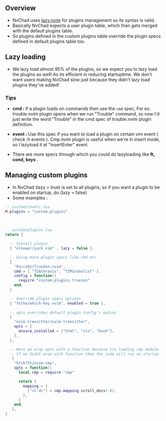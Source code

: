 ## Overview

- NvChad uses [lazy.nvim](https://github.com/folke/lazy.nvim) for plugins management so its syntax is valid.
- Basically NvChad expects a user plugin table, which then gets merged with the default plugins table.
- So plugins defined in the custom plugins table override the plugin specs defined in default plugins table too.


## Lazy loading

- We lazy load almost 95% of the plugins, so we expect you to lazy load the plugins as well! As its efficient in reducing startuptime. We don't want users making NvChad slow just because they didn't lazy load plugins they've added!

### Tips

- <strong> cmd : </strong> If a plugin loads on commands then use the `cmd` spec, For ex: trouble.nvim plugin opens when we run "Trouble" command, so now I'd just write the word "Trouble" in the cmd spec of trouble.nvim plugin definition.
- <strong> event : </strong> Use this spec if you want to load a plugin on certain vim event ( check :h events ). Cmp.nvim plugin is useful when we're in insert mode, so I lazyload it at "InsertEnter" event. 

- There are more specs through which you could do lazyloading like <strong> ft, cond, keys </strong>.

## Managing custom plugins
- In NvChad (lazy = true) is set to all plugins, so if you want a plugin to be enabled on startup, do (lazy = false)
- Some examples : 

```lua
-- custom/chadrc.lua
M.plugins = "custom.plugins"
```

<br/>

```lua
-- custom/plugins.lua
return {

  -- Install plugin
  { "elkowar/yuck.vim" , lazy = false },

  -- Using more plugin specs like cmd etc
  {
    "Pocco81/TrueZen.nvim",
    cmd = { "TZAtaraxis", "TZMinimalist" },
    config = function()
      require "custom.plugins.truezen"
    end,
  }

  -- Override plugin specs options
  { "folke/which-key.nvim", enabled = true },
  
  -- opts overrides default plugin config's option
  {
    "nvim-treesitter/nvim-treesitter",
    opts = {
      ensure_installed = {"html", "css", "bash"},
    },
  },

  -- Here we wrap opts with a function because its loading cmp module
  -- If we didnt wrap with function then the code will run on startup
   {
    "hrsh7th/nvim-cmp",
    opts = function()
      local cmp = require "cmp"

      return {
        mapping = {
          ["<C-d>"] = cmp.mapping.scroll_docs(-8),
        },
      }
    end,
   },
}
```
